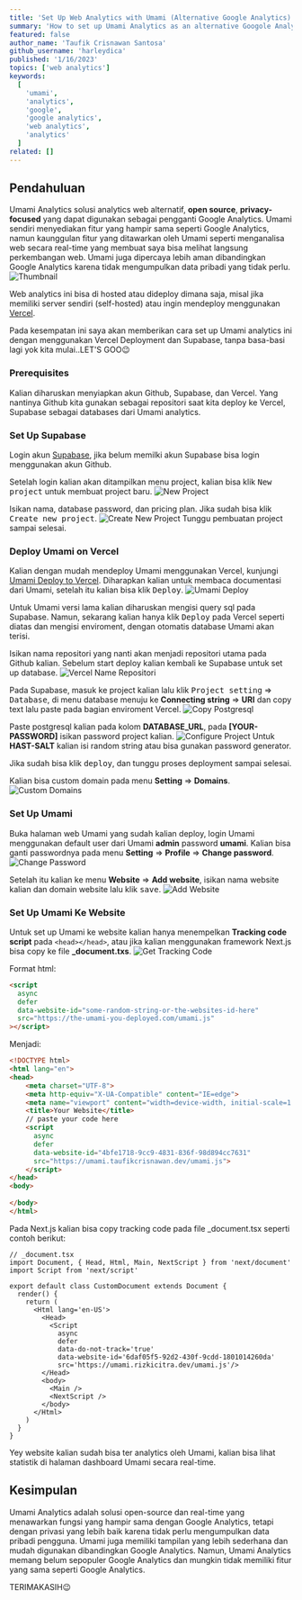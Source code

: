 ```yaml
---
title: 'Set Up Web Analytics with Umami (Alternative Google Analytics)'
summary: 'How to set up Umami Analytics as an alternative Googole Analytics. How? read this article to the end😉'
featured: false
author_name: 'Taufik Crisnawan Santosa'
github_username: 'harleydica'
published: '1/16/2023'
topics: ['web analytics']
keywords:
  [
    'umami',
    'analytics',
    'google',
    'google analytics',
    'web analytics',
    'analytics'
  ]
related: []
---
```


## Pendahuluan

Umami Analytics solusi analytics web alternatif, **open source**, **privacy-focused** yang dapat digunakan sebagai pengganti Google Analytics. Umami sendiri menyediakan fitur yang hampir sama seperti Google Analytics, namun kaunggulan fitur yang ditawarkan oleh Umami seperti menganalisa web secara real-time yang membuat saya bisa melihat langsung perkembangan web. Umami juga dipercaya lebih aman dibandingkan Google Analytics karena tidak mengumpulkan data pribadi yang tidak perlu.
![Thumbnail](https://ik.imagekit.io/taufik/blog/umami-analytics/thumbnail.png 'Thumbnail')

Web analytics ini bisa di hosted atau dideploy dimana saja, misal jika memiliki server sendiri (self-hosted) atau ingin mendeploy menggunakan [Vercel](https://vercel.com).

Pada kesempatan ini saya akan memberikan cara set up Umami analytics ini dengan menggunakan Vercel Deployment dan Supabase, tanpa basa-basi lagi yok kita mulai..LET'S GOO😉

### Prerequisites

Kalian diharuskan menyiapkan akun Github, Supabase, dan Vercel. Yang nantinya Github kita gunakan sebagai repositori saat kita deploy ke Vercel, Supabase sebagai databases dari Umami analytics.

### Set Up Supabase

Login akun [Supabase](https://supabase.com/), jika belum memilki akun Supabase bisa login menggunakan akun Github.

Setelah login kalian akan ditampilkan menu project, kalian bisa klik <Kbd>New project</Kbd> untuk membuat project baru.
![New Project](https://ik.imagekit.io/taufik/blog/umami-analytics/new-project.png 'New Project')

Isikan nama, database password, dan pricing plan. Jika sudah bisa klik <Kbd>Create new project</Kbd>.
![Create New Project](https://ik.imagekit.io/taufik/blog/umami-analytics/create-new-project.png 'Create New Project')
Tunggu pembuatan project sampai selesai.

### Deploy Umami on Vercel

Kalian dengan mudah mendeploy Umami menggunakan Vercel, kunjungi [Umami Deploy to Vercel](https://umami.is/docs/running-on-vercel). Diharapkan kalian untuk membaca documentasi dari Umami, setelah itu kalian bisa klik <Kbd>Deploy</Kbd>.
![Umami Deploy](https://ik.imagekit.io/taufik/blog/umami-analytics/umami-deploy.png 'Umami Deploy')

<Callout>
Untuk Umami versi lama kalian diharuskan mengisi query sql pada Supabase. Namun, sekarang kalian hanya klik <Kbd>Deploy</Kbd> pada Vercel seperti diatas dan mengisi enviroment, dengan otomatis database Umami akan terisi.
</Callout>

Isikan nama repositori yang nanti akan menjadi repositori utama pada Github kalian. Sebelum start deploy kalian kembali ke Supabase untuk set up database.
![Vercel Name Repositori](https://ik.imagekit.io/taufik/blog/umami-analytics/vercel-name-project.png 'Vercel Name Repositori')

Pada Supabase, masuk ke project kalian lalu klik <Kbd>Project setting</Kbd> => <Kbd>Database</Kbd>, di menu database menuju ke **Connecting string** => **URI** dan copy text lalu paste pada bagian enviroment Vercel.
![Copy Postgresql](https://ik.imagekit.io/taufik/blog/umami-analytics/copy-postgresql.png 'Copy Postgresql')

Paste postgresql kalian pada kolom **DATABASE_URL**, pada **[YOUR-PASSWORD]** isikan password project kalian.
![Configure Project](https://ik.imagekit.io/taufik/blog/umami-analytics/configure-project.png 'Configure Project')
Untuk **HAST-SALT** kalian isi random string atau bisa gunakan password generator. 

Jika sudah bisa klik <Kbd>deploy</Kbd>, dan tunggu proses deployment sampai selesai.

Kalian bisa custom domain pada menu **Setting** => **Domains**.
![Custom Domains](https://ik.imagekit.io/taufik/blog/umami-analytics/custom-domain.png 'Custom Domains')

### Set Up Umami

Buka halaman web Umami yang sudah kalian deploy, login Umami menggunakan default user dari Umami **admin** password **umami**. Kalian bisa ganti passwordnya pada menu **Setting** => **Profile** => **Change password**.
![Change Password](https://ik.imagekit.io/taufik/blog/umami-analytics/change-password.png 'Change Password')

Setelah itu kalian ke menu **Website** => **Add website**, isikan nama website kalian dan domain website lalu klik <Kbd>save</Kbd>.
![Add Website](https://ik.imagekit.io/taufik/blog/umami-analytics/add-website.png 'Add Website')

### Set Up Umami Ke Website

Untuk set up Umami ke website kalian hanya menempelkan **Tracking code script** pada `<head></head>`, atau jika kalian menggunakan framework Next.js bisa copy ke file **_document.txs**.
![Get Tracking Code](https://ik.imagekit.io/taufik/blog/umami-analytics/get-tracking-code.png 'Get Tracking Code')

Format html:
```html
<script
  async
  defer
  data-website-id="some-random-string-or-the-websites-id-here"
  src="https://the-umami-you-deployed.com/umami.js"
></script>
```
Menjadi:
```html
<!DOCTYPE html>
<html lang="en">
<head>
    <meta charset="UTF-8">
    <meta http-equiv="X-UA-Compatible" content="IE=edge">
    <meta name="viewport" content="width=device-width, initial-scale=1.0">
    <title>Your Website</title>
    // paste your code here
    <script
      async
      defer
      data-website-id="4bfe1718-9cc9-4831-836f-98d894cc7631"
      src="https://umami.taufikcrisnawan.dev/umami.js">
    </script>
</head>
<body>
    
</body>
</html>
```

Pada Next.js kalian bisa copy tracking code pada file _document.tsx seperti contoh berikut:
```tsx
// _document.tsx
import Document, { Head, Html, Main, NextScript } from 'next/document'
import Script from 'next/script'

export default class CustomDocument extends Document {
  render() {
    return (
      <Html lang='en-US'>
        <Head>
          <Script
            async
            defer
            data-do-not-track='true'
            data-website-id='6daf05f5-92d2-430f-9cdd-1801014260da'
            src='https://umami.rizkicitra.dev/umami.js'/>
        </Head>
        <body>
          <Main />
          <NextScript />
        </body>
      </Html>
    )
  }
}

```

Yey website kalian sudah bisa ter analytics oleh Umami, kalian bisa lihat statistik di halaman dashboard Umami secara real-time.

## Kesimpulan

Umami Analytics adalah solusi open-source dan real-time yang menawarkan fungsi yang hampir sama dengan Google Analytics, tetapi dengan privasi yang lebih baik karena tidak perlu mengumpulkan data pribadi pengguna. Umami juga memiliki tampilan yang lebih sederhana dan mudah digunakan dibandingkan Google Analytics. Namun, Umami Analytics memang belum sepopuler Google Analytics dan mungkin tidak memiliki fitur yang sama seperti Google Analytics.

<Callout icon='👋' type='info'>
TERIMAKASIH😉
</Callout>